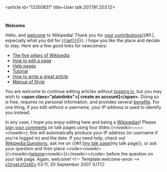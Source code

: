 <article id="13350831" title=User talk:207.191.203.12>
	<talkpage id="13350831" title="User talk:207.191.203.12">
'''Welcome'''

Hello, and [[Wikipedia:Introduction|welcome]] to Wikipedia! Thank you for [[Special:Contributions/{{BASEPAGENAME}}|your contributions]]{{#if:{{{art|}}}|, especially what you did for [[{{{art}}}]]|}}. I hope you like the place and decide to stay. Here are a few good links for newcomers:

* [[Wikipedia:Five pillars|The five pillars of Wikipedia]]
* [[Wikipedia:How to edit a page|How to edit a page]]
* [[Help:Contents|Help pages]]
* [[Wikipedia:Tutorial|Tutorial]]
* [[Wikipedia:How to write a great article|How to write a great article]]
* [[Wikipedia:Manual of Style|Manual of Style]]

You are welcome to continue editing articles without [[Special:Userlogin|logging in]], but you may wish to '''&lt;span class=&quot;plainlinks&quot;&gt;[{{fullurl:Special:Userlogin|type=signup}} create an account]&lt;/span&gt;'''. Doing so is free, requires no personal information, and provides several [[Wikipedia:Why create an account?|benefits]]. For one thing, if you edit without a username, your IP address is used to identify you instead.

In any case, I hope you enjoy editing here and being a [[Wikipedia:Wikipedians|Wikipedian]]! Please [[Wikipedia:Signatures|sign your comments]] on talk pages using four tildes (&lt;nowiki&gt;~~~~&lt;/nowiki&gt;); this will automatically produce your IP address (or username if you're logged in) and the date. If you need help, check out [[Wikipedia:Questions]], ask me on {{#if:{{{1|}}}|[[user talk:{{{1}}}|my talk page]]|my talk page}}, or ask your question and then place &lt;code&gt;&lt;nowiki&gt;{{&lt;/nowiki&gt;[[:Category:Wikipedians looking for help|helpme]]&lt;nowiki&gt;}}&lt;/nowiki&gt;&lt;/code&gt; before the question on your talk page. Again, welcome! &lt;!-- Template:welcome-anon --&gt; [[User:Cornellrockey|cOrneLlrOckEy]] 03:11, 20 September 2007 (UTC)
	</talkpage>
</article>